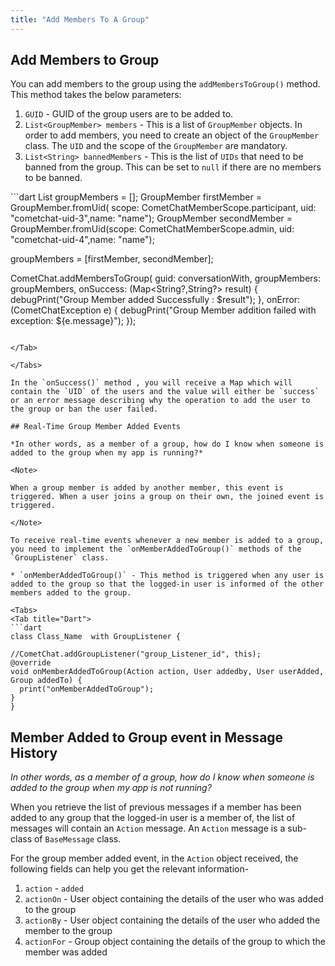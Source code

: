 ```yaml
---
title: "Add Members To A Group"
---
```




## Add Members to Group

You can add members to the group using the `addMembersToGroup()` method. This method takes the below parameters:

1. `GUID` - GUID of the group users are to be added to.
2. `List<GroupMember> members` - This is a list of `GroupMember` objects. In order to add members, you need to create an object of the `GroupMember` class. The `UID` and the scope of the `GroupMember` are mandatory.
3. `List<String> bannedMembers` - This is the list of `UIDs` that need to be banned from the group. This can be set to `null` if there are no members to be banned.

<Tabs>
<Tab title="Dart">
```dart
List<GroupMember> groupMembers = [];
GroupMember firstMember = GroupMember.fromUid(
scope: CometChatMemberScope.participant,
uid: "cometchat-uid-3",name: "name");
GroupMember secondMember = GroupMember.fromUid(scope: CometChatMemberScope.admin,
uid: "cometchat-uid-4",name: "name");

groupMembers = [firstMember, secondMember];

CometChat.addMembersToGroup( guid: conversationWith,
        groupMembers: groupMembers,
        onSuccess: (Map<String?,String?> result) {
          debugPrint("Group Member added Successfully : $result");
        },
        onError: (CometChatException e) {
          debugPrint("Group Member addition failed with exception: ${e.message}");
        });
```

</Tab>

</Tabs>

In the `onSuccess()` method , you will receive a Map which will contain the `UID` of the users and the value will either be `success` or an error message describing why the operation to add the user to the group or ban the user failed.

## Real-Time Group Member Added Events

*In other words, as a member of a group, how do I know when someone is added to the group when my app is running?*

<Note>

When a group member is added by another member, this event is triggered. When a user joins a group on their own, the joined event is triggered.

</Note>

To receive real-time events whenever a new member is added to a group, you need to implement the `onMemberAddedToGroup()` methods of the `GroupListener` class.

* `onMemberAddedToGroup()` - This method is triggered when any user is added to the group so that the logged-in user is informed of the other members added to the group.

<Tabs>
<Tab title="Dart">
```dart
class Class_Name  with GroupListener {

//CometChat.addGroupListener("group_Listener_id", this);
@override
void onMemberAddedToGroup(Action action, User addedby, User userAdded, Group addedTo) {
  print("onMemberAddedToGroup");
}
}
```

</Tab>

</Tabs>

## Member Added to Group event in Message History

*In other words, as a member of a group, how do I know when someone is added to the group when my app is not running?*

When you retrieve the list of previous messages if a member has been added to any group that the logged-in user is a member of, the list of messages will contain an `Action` message. An `Action` message is a sub-class of `BaseMessage` class.

For the group member added event, in the `Action` object received, the following fields can help you get the relevant information-

1. `action` - `added`
2. `actionOn` - User object containing the details of the user who was added to the group
3. `actionBy` - User object containing the details of the user who added the member to the group
4. `actionFor` - Group object containing the details of the group to which the member was added
